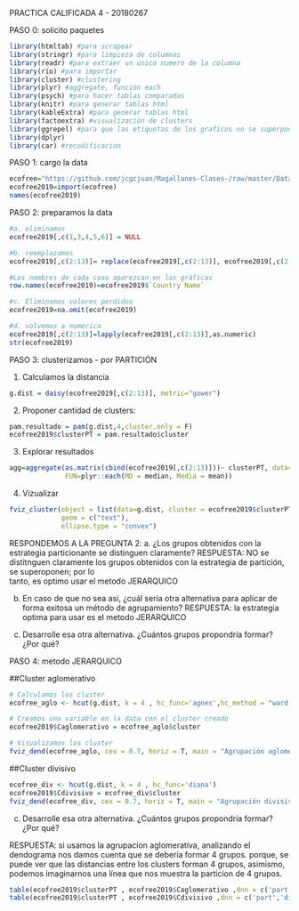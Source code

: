 
PRACTICA CALIFICADA 4  - 20180267                                                               

PASO 0: solicito paquetes
```r
library(htmltab) #para scrapear
library(stringr) #para limpieza de columnas 
library(readr) #para extraer un único numero de la columna
library(rio) #para importar
library(cluster) #clustering
library(plyr) #aggregate, funcion each
library(psych) #para hacer tablas comparadas
library(knitr) #para generar tablas html
library(kableExtra) #para generar tablas html
library(factoextra) #visualización de clusters
library(ggrepel) #para que las etiquetas de los graficos no se superpongan
library(dplyr)
library(car) #recodificacion
```

PASO 1: cargo la data
```r
ecofree="https://github.com/jcgcjuan/Magallanes-Clases-/raw/master/Data%20EconoFreedom.xlsx"
ecofree2019=import(ecofree)
names(ecofree2019)
```

PASO 2: preparamos la data
```r
#a. eliminamos
ecofree2019[,c(1,3,4,5,6)] = NULL

#b. reemplazamos
ecofree2019[,c(2:13)]= replace(ecofree2019[,c(2:13)], ecofree2019[,c(2:13)] == "N/A",NA)

#Los nombres de cada caso aparezcan en las gráficas
row.names(ecofree2019)=ecofree2019$`Country Name`

#c. Eliminamos valores perdidos
ecofree2019=na.omit(ecofree2019)

#d. volvemos a numerica
ecofree2019[,c(2:13)]=lapply(ecofree2019[,c(2:13)],as.numeric)
str(ecofree2019)

```
PASO 3: clusterizamos - por PARTICIÓN

1. Calculamos la distancia
```r
g.dist = daisy(ecofree2019[,c(2:13)], metric="gower")
```

2. Proponer cantidad de clusters:
```r
pam.resultado = pam(g.dist,4,cluster.only = F)
ecofree2019$clusterPT = pam.resultado$cluster
```

3. Explorar resultados
```r
agg=aggregate(as.matrix(cbind(ecofree2019[,c(2:13)]))~ clusterPT, data=ecofree2019,
              FUN=plyr::each(MD = median, Media = mean))
```
4. Vizualizar
```r
fviz_cluster(object = list(data=g.dist, cluster = ecofree2019$clusterPT),
             geom = c("text"), 
             ellipse.type = "convex")
```

RESPONDEMOS A LA PREGUNTA 2:
a.	¿Los grupos obtenidos con la estrategia particionante se distinguen claramente? 
       RESPUESTA: NO se distitnguen claramente los grupos obtenidos con la estrategia de partición, se superoponen; por lo     
       tanto, es optimo usar el metodo JERARQUICO

b.	En caso de que no sea así, ¿cuál sería otra alternativa para aplicar de forma exitosa un método de agrupamiento?
       RESPUESTA: la estrategia optima para usar es el metodo JERARQUICO
       
c.	Desarrolle esa otra alternativa. ¿Cuántos grupos propondría formar? ¿Por qué?

PASO 4: metodo JERARQUICO

##Cluster aglomerativo
```r
# Calculamos los cluster
ecofree_aglo <- hcut(g.dist, k = 4 , hc_func='agnes',hc_method = "ward.D") 

# Creamos una variable en la data con el cluster creado
ecofree2019$Caglomerativo = ecofree_aglo$cluster

# Visualizamos los cluster
fviz_dend(ecofree_aglo, cex = 0.7, horiz = T, main = "Agrupación aglomerativa")
```

##Cluster divisivo
```r
ecofree_div <- hcut(g.dist, k = 4 , hc_func='diana')
ecofree2019$Cdivisivo = ecofree_div$cluster
fviz_dend(ecofree_div, cex = 0.7, horiz = T, main = "Agrupación divisiva")
```

c.	Desarrolle esa otra alternativa. ¿Cuántos grupos propondría formar? ¿Por qué?
    
RESPUESTA: si usamos la agrupacion aglomerativa, analizando el dendograma nos damos cuenta que se deberia formar 4 grupos.
          porque, se puede ver que las distancias entre los clusters forman 4 grupos, asimismo, podemos imaginarnos 
          una línea que nos muestra la particion de 4 grupos. 
```r
table(ecofree2019$clusterPT , ecofree2019$Caglomerativo ,dnn = c('part','aglo'))
table(ecofree2019$clusterPT , ecofree2019$Cdivisivo ,dnn = c('part','divisivo'))

```
    
    